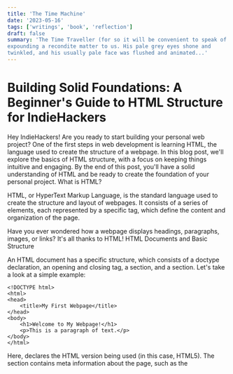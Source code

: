 ```yaml
---
title: 'The Time Machine'
date: '2023-05-16'
tags: ['writings', 'book', 'reflection']
draft: false
summary: 'The Time Traveller (for so it will be convenient to speak of him) was
expounding a recondite matter to us. His pale grey eyes shone and
twinkled, and his usually pale face was flushed and animated...'
---
```


# Building Solid Foundations: A Beginner's Guide to HTML Structure for IndieHackers

Hey IndieHackers! Are you ready to start building your personal web project? One of the first steps in web development is learning HTML, the language used to create the structure of a webpage. In this blog post, we'll explore the basics of HTML structure, with a focus on keeping things intuitive and engaging. By the end of this post, you'll have a solid understanding of HTML and be ready to create the foundation of your personal project.
What is HTML?

HTML, or HyperText Markup Language, is the standard language used to create the structure and layout of webpages. It consists of a series of elements, each represented by a specific tag, which define the content and organization of the page.

Have you ever wondered how a webpage displays headings, paragraphs, images, or links? It's all thanks to HTML!
HTML Documents and Basic Structure

An HTML document has a specific structure, which consists of a doctype declaration, an opening and closing <html> tag, a <head> section, and a <body> section. Let's take a look at a simple example:

```
<!DOCTYPE html>
<html>
<head>
    <title>My First Webpage</title>
</head>
<body>
    <h1>Welcome to My Webpage!</h1>
    <p>This is a paragraph of text.</p>
</body>
</html>
```

Here, <!DOCTYPE html> declares the HTML version being used (in this case, HTML5). The <head> section contains meta information about the page, such as the <title> that appears in the browser's title bar or tab. The <body> section contains the main content of the page, including headings, paragraphs, images, and more.
HTML Elements and Tags

Now that we understand the basic structure of an HTML document let's explore some common HTML elements and their corresponding tags. Try to follow along and experiment with the examples provided.

Headings: Headings are used to define the titles or subtitles of your content. HTML offers six levels of headings, <h1> to <h6>, with <h1> being the largest and <h6> being the smallest.

```
<h1>This is a Main Heading</h1>
<h2>This is a Subheading</h2>
<h3>This is a Smaller Subheading</h3>
```

Paragraphs: To create a paragraph, use the <p> tag.

```
<p>This is a paragraph of text.</p>
```

Links: To create a hyperlink, use the <a> tag and the href attribute to specify the destination URL.

```
<a href="https://www.example.com">Visit Example.com</a>
```

Images: To display an image, use the <img> tag with the src attribute to specify the image source. You can also use the alt attribute to provide a description for the image.

```
<img src="image.jpg" alt="A beautiful landscape">
```

Lists: HTML offers two types of lists: ordered lists (<ol>) and unordered lists (<ul>). List items are represented by the <li> tag.

```
<ol>
    <li>First item</li>
    <li>Second item</li>
</ol>
<ul>
    <li>Bullet item</li>
    <li>Another bullet item</li>
</ul>
```

Understanding how these basic elements work together is crucial for shaping the overall layout and content of your web project. As you practice, you'll become more familiar with how to create a well-structured and organized webpage.
Nesting HTML Elements

In HTML, elements can be nested within other elements, allowing you to create more complex structures. When nesting elements, it's important to ensure that your tags are properly opened and closed to maintain a clean and readable code structure.

For example, let's say you want to create a list within a paragraph:

```
<p>Here are some of my favorite fruits:
    <ul>
        <li>Apples</li>
        <li>Bananas</li>
        <li>Oranges</li>
    </ul>
</p>
```

In this example, the unordered list (<ul>) is nested within the paragraph (<p>), and the list items (<li>) are nested within the list.
HTML Attributes

HTML attributes are used to provide additional information or modify the behavior of an element. Attributes are added to an element's opening tag and typically consist of a name-value pair.

For example, let's add a class attribute to a paragraph element:

```
<p class="highlight">This paragraph will have a special style applied to it.</p>
```

In this example, the class attribute with the value "highlight" is added to the <p> tag. This attribute can then be used in conjunction with CSS to style the paragraph differently from other paragraphs on the page.
Creating a Basic HTML Structure for Your Project

Now that you're familiar with the basic HTML elements and concepts, it's time to create the foundation for your personal project. Start by outlining the main sections and content of your project and create the corresponding HTML structure.

For example, let's say you're building a personal blog. Your HTML structure might look something like this:

```
<!DOCTYPE html>
<html>
<head>
    <title>My Personal Blog</title>
</head>
<body>
    <header>
        <h1>My Personal Blog</h1>
    </header>
    <nav>
        <ul>
            <li><a href="/">Home</a></li>
            <li><a href="/about">About</a></li>
            <li><a href="/contact">Contact</a></li>
        </ul>
    </nav>
    <main>
        <article>
            <h2>My First Blog Post</h2>
            <p>This is the content of my first blog post. I can't wait to share more!</p>
        </article>
    </main>
    <footer>
        <p>&copy; 2023 My Personal Blog. All rights reserved.</p>
    </footer>
</body>
</html>
```

This basic structure includes a header, navigation, main content area, and footer, each containing the appropriate HTML elements.

Understanding HTML structure is fundamental to web development. By learning the basic elements and concepts presented in this blog post, you'll be well-equipped to create the foundation for your personal project. Remember to keep things intuitive and engaging by experimenting with different elements and practicing your skills. Happy coding, IndieHackers!
